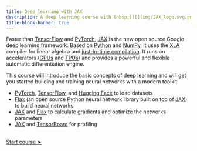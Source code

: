 ```yaml
---
title: Deep learning with JAX
description: A deep learning course with &nbsp;[![](img/JAX_logo.svg.png){width="4%" fig-alt="noshadow"}](https://jax.readthedocs.io/)
title-block-banner: true
---
```


:::{.topdef}

Faster than [TensorFlow](https://www.tensorflow.org/) and [PyTorch](https://pytorch.org/), [JAX](https://jax.readthedocs.io/) is the new open source Google deep learning framework. Based on [Python](https://www.python.org/) and [NumPy](https://numpy.org/), it uses the [XLA](https://www.tensorflow.org/xla) compiler for linear algebra and [just-in-time compilation](https://en.wikipedia.org/wiki/Just-in-time_compilation). It runs on accelerators ([GPUs](https://en.wikipedia.org/wiki/Graphics_processing_unit) and [TPUs](https://en.wikipedia.org/wiki/Tensor_Processing_Unit)) and provides a powerful and flexible automatic differentiation engine.

This course will introduce the basic concepts of deep learning and will get you started building and training neural networks with a modern toolkit:

- [PyTorch](https://pytorch.org/), [TensorFlow](https://www.tensorflow.org/), and [Hugging Face](https://huggingface.co/) to load datasets
- [Flax](https://flax.readthedocs.io/en/latest/index.html) (an open source Python neural network library built on top of [JAX](https://jax.readthedocs.io/)) to build neural networks
- [JAX](https://jax.readthedocs.io/) and [Flax](https://flax.readthedocs.io/en/latest/index.html) to calculate gradients and optimize the networks parameters
- [JAX](https://jax.readthedocs.io/) and [TensorBoard](https://www.tensorflow.org/tensorboard/) for profiling

:::

<br>
[[Start course ➤](jx_why.qmd)]{.topinline}
